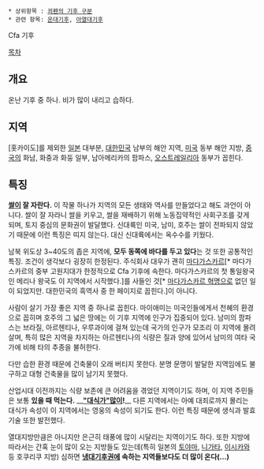  * 상위항목 : [[쾨펜의 기후 구분]]
 * 관련 항목: [[온대기후]], [[아열대기후]]

Cfa 기후

[[목차]]
== 개요 ==
온난 기후 중 하나. 비가 많이 내리고 습하다. 

== 지역 ==
[홋카이도]를 제외한 [[일본]] 대부분, [[대한민국]] 남부의 해안 지역, [[미국]] 동부 해안 지방, [[중국]]의 화남, 화중과 화둥 일부, 남아메리카의 팜파스, [[오스트레일리아]] 동부가 꼽힌다. 

== 특징 ==
'''[[쌀]]이 잘 자란다.''' 이 작물 하나가 지역의 모든 생태와 역사를 만들었다고 해도 과언이 아니다. 쌀이 잘 자라니 쌀을 키우고, 쌀을 재배하기 위해 노동집약적인 사회구조를 갖게 되며, 토지 중심의 문화권이 발달했다. 신대륙인 미국, 남미, 호주는 쌀이 전파되지 않았기 때문에 이런 특징은 띠지 않는다. 대신 신대륙에서는 옥수수를 키웠다. 

남북 위도상 3~40도의 좁은 지역에, '''모두 동쪽에 바다를 두고 있다'''는 것 또한 공통적인 특징. 조건이 생각보다 굉장히 한정된다. 주식회사 대우가 괜히 [[마다가스카르]][* 마다가스카르의 중부 고원지대가 한정적으로 Cfa 기후에 속한다. 마다가스카르의 첫 통일왕국인 메리나 왕국도 이 지역에서 시작했다.]를 사들인 것[* [[마다가스카르 혁명]]으로 없던 일이 되었지만. 대한민국의 흑역사 중 한 페이지로 꼽힌다.]이 아니다. 

사람이 살기 가장 좋은 지역 중 하나로 꼽힌다. 마이애미는 미국인들에게서 천혜의 환경으로 꼽히며 호주의 그 넓은 땅에는 이 기후 지역에 인구가 집중되어 있다. 남미의 팜파스는 브라질, 아르헨티나, 우루과이에 걸쳐 있는데 국가의 인구가 모조리 이 지역에 몰려 살며, 특히 많은 지역을 차지하는 아르헨티나의 식량은 질과 양에 있어서 남미의 여타 국가에 비해 타의 추종을 불허한다.

다만 습한 환경 때문에 건축물이 오래 버티지 못한다. 분명 문명이 발달한 지역임에도 불구하고 대형 건축물을 많이 남기지 못했다. 

산업시대 이전까지는 식량 보존에 큰 어려움을 겪었던 지역이기도 하며, 이 지역 주민들은 보통 '''있을 때 먹는다.''' __'''[["대식가"많이]]!'''__ 다른 지역에서는 아예 대죄로까지 몰리는 대식가 속성이 이 지역에서는 영웅의 속성이 되기도 한다. 이런 특징 때문에 생식과 발효기술 또한 발전했다. 

열대지방만큼은 아니지만 은근히 태풍에 많이 시달리는 지역이기도 하다. 또한 지방에 따라서는 간혹 눈이 많이 오는 지방들도 있는데(특히 일본의 [[토야마]], [[니가타]], [[이시카와]] 등 호쿠리쿠 지방) 심하면 '''[[냉대기후]]권에 속하는 지역들보다도 더 많이 온다(...)'''
